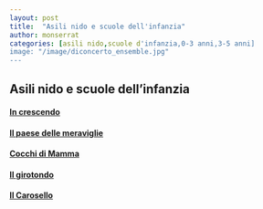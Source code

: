 ```yaml
---
layout: post
title:  "Asili nido e scuole dell'infanzia"
author: monserrat
categories: [asili nido,scuole d'infanzia,0-3 anni,3-5 anni]
image: "/image/diconcerto_ensemble.jpg"
---
```


## Asili nido e scuole dell'infanzia

#### [In crescendo](https://www.increscendo.it/)

#### [Il paese delle meraviglie](https://asilonidoilpaesedellemeraviglie.eu/)

#### [Cocchi di Mamma](http://www.cocchidimamma.it/)

#### [Il girotondo](https://www.schoolandcollegelistings.com/IT/Monte-Porzio-Catone/1345476828812498/Monte-Porzio-Catone-La-Porziana-Asilo-Nido)

#### [Il Carosello](http://www.ilcarosello.it/)
